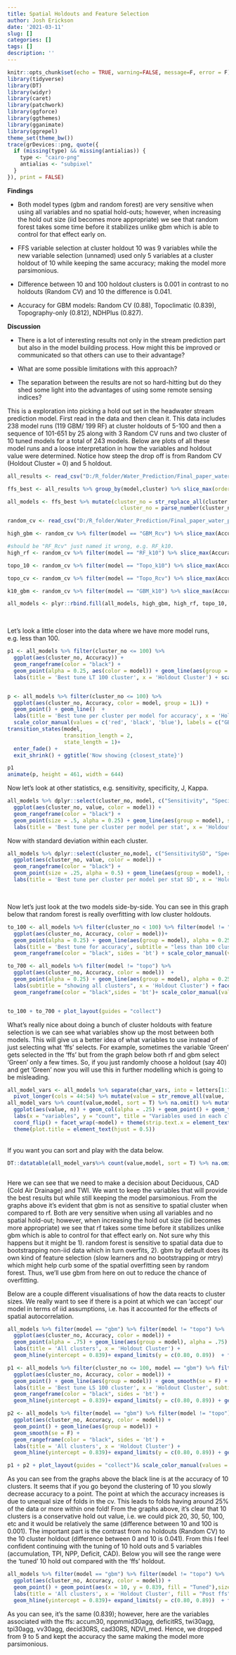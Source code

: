 ```yaml
---
title: Spatial Holdouts and Feature Selection
author: Josh Erickson
date: '2021-03-11'
slug: []
categories: []
tags: []
description: ''
---
```


```r
knitr::opts_chunk$set(echo = TRUE, warning=FALSE, message=F, error = F)
library(tidyverse)
library(DT)
library(widyr)
library(caret) 
library(patchwork)
library(ggforce)
library(ggthemes)
library(gganimate)
library(ggrepel)
theme_set(theme_bw())
trace(grDevices::png, quote({
  if (missing(type) && missing(antialias)) {
    type <- "cairo-png"
    antialias <- "subpixel"
  }
}), print = FALSE)
```


 __Findings__ 
 
 * Both model types (gbm and random forest) are very sensitive when using all variables and no spatial hold-outs; however, when increasing the hold out size (iid becomes more appropriate) we see that random forest takes some time before it stabilizes unlike gbm which is able to control for that effect early on. 
 
 * FFS variable selection at cluster holdout 10 was 9 variables while the new variable selection (unnamed) used only 5 variables at a cluster holdout of 10 while keeping the same accuracy; making the model more parsimonious.
 
 * Difference between 10 and 100 holdout clusters is 0.001 in contrast to no holdouts (Random CV) and 10 the difference is 0.041. 
 
 * Accuracy for GBM models: Random CV (0.88), Topoclimatic (0.839), Topography-only (0.812),  NDHPlus (0.827). 
 
 __Discussion__
 
 * There is a lot of interesting results not only in the stream prediction part but also in the model building process. How might this be improved or communicated so that others can use to their advantage?  
 
 * What are some possible limitations with this approach?  
 
 * The separation between the results are not so hard-hitting but do they shed some light into the advantages of using some remote sensing indices?  
 

This is a exploration into picking a hold out set in the headwater stream prediction model. First read in the data and then clean it. This data includes 238 model runs (119 GBM/ 199 RF) at cluster holdouts of 5-100 and then a sequence of 101-651 by 25 along with 3 Random CV runs and  two cluster of 10 tuned models for a total of 243 models. Below are plots of all these model runs and a loose interpretation in how the variables and holdout value were determined. Notice how steep the drop off is from Random CV (Holdout Cluster = 0) and 5 holdout. 


```r

all_results <- read_csv("D:/R_folder/Water_Prediction/Final_paper_water_prediction/hwstreamprediction/zach/all_results_final.csv")

ffs_best <- all_results %>% group_by(model,cluster) %>% slice_max(order_by = Accuracy)%>% ungroup()

all_models <- ffs_best %>% mutate(cluster_no = str_replace_all(cluster, '[.]', '_'),
                                    cluster_no = parse_number(cluster_no))

```



```r
random_cv <- read_csv("D:/R_folder/Water_Prediction/Final_paper_water_prediction/hwstreamprediction/zach/results_final_10_and_Rcv.csv")

high_gbm <- random_cv %>% filter(model == "GBM_Rcv") %>% slice_max(Accuracy) %>% mutate(cluster_no = 0, model = "gbm", model2 = "GBM_Rcv")

#should be "RF_Rcv" just named it wrong, e.g. RF_k10.
high_rf <- random_cv %>% filter(model == "RF_k10") %>% slice_max(Accuracy)%>% mutate(cluster_no = 0, model = "rf", model2 = "RF_Rcv")

topo_10 <- random_cv %>% filter(model == "Topo_k10") %>% slice_max(Accuracy)%>% mutate(cluster_no = 10, model = "topo", model2 = "Topo_k10")

topo_cv <- random_cv %>% filter(model == "Topo_Rcv") %>% slice_max(Accuracy)%>% mutate(cluster_no = 0, model = "topo", model2 = "Topo_Rcv")

k10_gbm <- random_cv %>% filter(model == "GBM_k10") %>% slice_max(Accuracy) %>% mutate(cluster_no = 10, model = "gbm", model2 = "GBM_k10")

all_models <- plyr::rbind.fill(all_models, high_gbm, high_rf, topo_10, topo_cv, k10_gbm) 
```

<br>

Let's look a little closer into the data where we have more model runs, e.g. less than 100.

```r
p1 <- all_models %>% filter(cluster_no <= 100) %>% 
  ggplot(aes(cluster_no, Accuracy)) + 
  geom_rangeframe(color = "black") +
  geom_point(alpha = 0.25, aes(color = model)) + geom_line(aes(group = model, color = model), alpha = 0.75) + geom_point(aes(x = 0, y = 0.827), shape = 5) + geom_label_repel(data = data.frame(x = 0, y = 0.827), aes(x = x, y = y, label = "NHDPlus")) +
  labs(title = 'Best tune LT 100 cluster', x = 'Holdout Cluster') + scale_color_manual(values = c('red', 'black', 'blue'), labels = c("GBM", "Random Forest", "Topo-only"))


p <- all_models %>% filter(cluster_no <= 100) %>% 
  ggplot(aes(cluster_no, Accuracy, color = model, group = 1L)) + 
  geom_point() + geom_line()  +
  labs(title = 'Best tune per cluster per model for accuracy', x = 'Holdout Cluster') + 
  scale_color_manual(values = c('red', 'black', 'blue'), labels = c("GBM", "Random Forest", "Topo-only")) +
transition_states(model,
                  transition_length = 2,
                  state_length = 1)+
  enter_fade() +
  exit_shrink() + ggtitle('Now showing {closest_state}') 

p1
animate(p, height = 461, width = 644)
```


Now let's look at other statistics, e.g. sensitivity, specificity, J, Kappa.

```r
 
all_models %>% dplyr::select(cluster_no, model, c("Sensitivity", "Specificity", "J", "Kappa", "ROC", "Accuracy")) %>% filter(cluster_no < 700) %>%  pivot_longer(-c(cluster_no, model)) %>% 
  ggplot(aes(cluster_no, value, color = model)) + 
  geom_rangeframe(color = "black") +
  geom_point(size = .5, alpha = 0.25) + geom_line(aes(group = model), size = .25, alpha = 0.75) + geom_smooth(se = F, size = .5) +
  labs(title = 'Best tune per cluster per model per stat', x = 'Holdout Cluster') + facet_wrap(~name, scales = 'free')+ scale_color_manual(values = c('red', 'black', 'blue'), labels = c("GBM", "Random Forest", "Topo-only"))

```

Now with standard deviation within each cluster.

```r

all_models %>% dplyr::select(cluster_no,model, c("SensitivitySD", "SpecificitySD", "JSD", "KappaSD", "ROCSD", "AccuracySD")) %>% pivot_longer(-c(cluster_no, model)) %>% 
  ggplot(aes(cluster_no, value, color = model)) + 
  geom_rangeframe(color = "black") +
  geom_point(size = .25, alpha = 0.5) + geom_line(aes(group = model), size = .25, alpha = 0.75) + geom_smooth(se = F) +
  labs(title = 'Best tune per cluster per model per stat SD', x = 'Holdout Cluster') + facet_wrap(~name, scales = 'free') + scale_color_manual(values = c('red', 'black', 'blue'), labels = c("GBM", "Random Forest", "Topo-only"))

```
<br>

Now let's just look at the two models side-by-side. You can see in this graph below that random forest is really overfitting with low cluster holdouts.

```r

to_100 <- all_models %>% filter(cluster_no < 100) %>% filter(model != "topo") %>% 
  ggplot(aes(cluster_no, Accuracy, color = model))+
  geom_point(alpha = 0.25) + geom_line(aes(group = model), alpha = 0.25) + geom_smooth(se = F) +
  labs(title = 'Best tune for accuracy', subtitle = "less than 100 clusters", x = 'Holdout Cluster') + facet_wrap(~model) + expand_limits(y = c(0.80, 0.87)) + 
  geom_rangeframe(color = "black", sides = 'bt') + scale_color_manual(values = c('red', 'black'), labels = c("GBM", "Random Forest"))

to_700 <- all_models %>% filter(model != "topo") %>% 
  ggplot(aes(cluster_no, Accuracy, color = model))  +
  geom_point(alpha = 0.25) + geom_line(aes(group = model), alpha = 0.25) + geom_smooth(se = F) +
  labs(subtitle = "showing all clusters", x = 'Holdout Cluster') + facet_wrap(~model) + expand_limits(y = c(0.80, 0.87))+ 
  geom_rangeframe(color = "black",sides = 'bt')+ scale_color_manual(values = c('red', 'black'), labels = c("GBM", "Random Forest"))


to_100 + to_700 + plot_layout(guides = "collect")

```

What's really nice about doing a bunch of cluster holdouts with feature selection is we can see what variables show up the most between both models. This will give us a better idea of what variables to use instead of just selecting what 'ffs' selects. For example, sometimes the variable 'Green' gets selected in the 'ffs' but from the graph below both rf and gbm select 'Green' only a few times. So, if you just randomly choose a holdout (say 40) and get 'Green' now you will use this in further modelling which is going to be misleading. 

```r

all_model_vars <- all_models %>% separate(char_vars, into = letters[1:15], sep = ',') %>% 
  pivot_longer(cols = 44:54) %>% mutate(value = str_remove_all(value, ' '))
all_model_vars %>% count(value,model, sort = T) %>% na.omit() %>% mutate(value = fct_reorder(value, n)) %>% 
  ggplot(aes(value, n)) + geom_col(alpha = .25) + geom_point() + geom_text(aes(label = n), nudge_y = 8)+
  labs(x = "variables", y = "count", title = "Variables used in each cluster model") +
  coord_flip() + facet_wrap(~model) + theme(strip.text.x = element_text(size = 12, color = 'black')) +
  theme(plot.title = element_text(hjust = 0.5))

```
<br>
If you want you can sort and play with the data below.
<br>
```r
DT::datatable(all_model_vars%>% count(value,model, sort = T) %>% na.omit() %>% mutate(across(where(is.character), as.factor)), filter = 'top') 



```

Here we can see that we need to make a decision about Deciduous, CAD (Cold Air Drainage) and TWI.  We want to keep the variables that will provide the best results but while still keeping the model parsimonious. From the graphs above it's evident that gbm is not as sensitive to spatial cluster when compared to rf. Both are very sensitive when using all variables and no spatial hold-out; however, when increasing the hold out size (iid becomes more appropriate) we see that rf takes some time before it stabilizes unlike gbm which is able to control for that effect early on. Not sure why this happens but it might be 1). random forest is sensitive to spatial data due to bootstrapping non-iid data which in turn overfits, 2). gbm by default does its own kind of feature selection (slow learners and no bootstrapping or mtry) which might help curb some of the spatial overfitting seen by random forest. Thus, we'll use gbm from here on out to reduce the chance of overfitting. 

Below are a couple different visualisations of how the data reacts to cluster sizes. We really want to see if there is a point at which we can 'accept' our model in terms of iid assumptions, i.e. has it accounted for the effects of spatial autocorrelation.



```r
all_models %>% filter(model == "gbm") %>% filter(model != "topo") %>% 
  ggplot(aes(cluster_no, Accuracy, color = model)) + 
  geom_point(alpha = .75) + geom_line(aes(group = model), alpha = .75) + geom_smooth(se = F) +
  labs(title = 'All clusters', x = 'Holdout Cluster') + 
  geom_hline(yintercept = 0.839)+ expand_limits(y = c(0.80, 0.89))  + facet_zoom(x = cluster_no <= 100, split = T) + theme_bw()+ scale_color_manual(values = c('red'), labels = c("GBM"))
```

```r

p1 <- all_models %>% filter(cluster_no <= 100, model == "gbm") %>% filter(model != "topo") %>% 
  ggplot(aes(cluster_no, Accuracy, color = model)) + 
  geom_point() + geom_line(aes(group = model)) + geom_smooth(se = F) +
  labs(title = 'Best tune LS 100 cluster', x = 'Holdout Cluster', subtitle = "black line is cluster \n of 10 accuracy value (0.839)") + 
  geom_rangeframe(color = "black", sides = 'bt') +
  geom_hline(yintercept = 0.839)+ expand_limits(y = c(0.80, 0.89)) + geom_mark_circle(data = all_models %>% filter(cluster_no <= 100, model == "gbm", model2 %in% c("GBM_Rcv")) %>% filter(model != "topo"),  aes(fill = model2, label = "Random CV"), label.buffer = unit(5, 'mm'),label.fill = list("white", alpha = .5), show.legend = F)

p2 <- all_models %>% filter(model == "gbm") %>% filter(model != "topo") %>% 
  ggplot(aes(cluster_no, Accuracy, color = model)) + 
  geom_point() + geom_line(aes(group = model)) + 
  geom_smooth(se = F) +
  geom_rangeframe(color = "black", sides = 'bt') +
  labs(title = 'All clusters', x = 'Holdout Cluster') + 
  geom_hline(yintercept = 0.839)+ expand_limits(y = c(0.80, 0.89)) + geom_mark_circle(data = all_models %>% filter(cluster_no <= 100, model == "gbm", model2 %in% c("GBM_Rcv")) %>% filter(model != "topo"),  aes(fill = model2), label.buffer = unit(5, 'mm'),label.fill = list("white", alpha = .5), show.legend = F)

p1 + p2 + plot_layout(guides = "collect")& scale_color_manual(values = c('red'), labels = c("GBM"))
```


As you can see from the graphs above the black line is at the accuracy of 10 clusters. It seems that if you go beyond the clustering of 10 you slowly decrease accuracy to a point. The point at which the accuracy increases is due to unequal size of folds in the cv. This leads to folds having around 25% of the data or more within one fold! From the graphs above, it's clear that 10 clusters is a conservative hold out value, i.e. we could pick 20, 30, 50, 100, etc and it would be relatively the same (difference between 10 and 100 is 0.001). The important part is the contrast from no holdouts (Random CV) to the 10 cluster holdout (difference between 0 and 10 is 0.041). From this I feel confident continuing with the tuning of 10 hold outs and 5 variables (accumulation, TPI, NPP, Deficit, CAD). Below you will see the range were the 'tuned' 10 hold out compared with the 'ffs' holdout.

```r
all_models %>% filter(model == "gbm") %>% filter(model != "topo") %>% 
  ggplot(aes(cluster_no, Accuracy, color = model)) + 
  geom_point() + geom_point(aes(x = 10, y = 0.839, fill = "Tuned"),size = 3, color = "black") + geom_line(aes(group = model)) + geom_smooth(se = F) +
  labs(title = 'All clusters', x = 'Holdout Cluster', fill = "Post ffs") + 
  geom_hline(yintercept = 0.839)+ expand_limits(y = c(0.80, 0.89))  + facet_zoom(x = cluster_no <= 20, split = T) + theme_bw() + scale_color_manual(values = c('red'), labels = c("GBM"))
```

As you can see, it's the same (0.839); however, here are the variables associated with the ffs: accum30, nppmmid30agg, deficitRS, twi30agg, tpi30agg, vv30agg, decid30RS, cad30RS, NDVI_med. Hence, we dropped from 9 to 5 and kept the accuracy the same making the model more parsimonious.
















